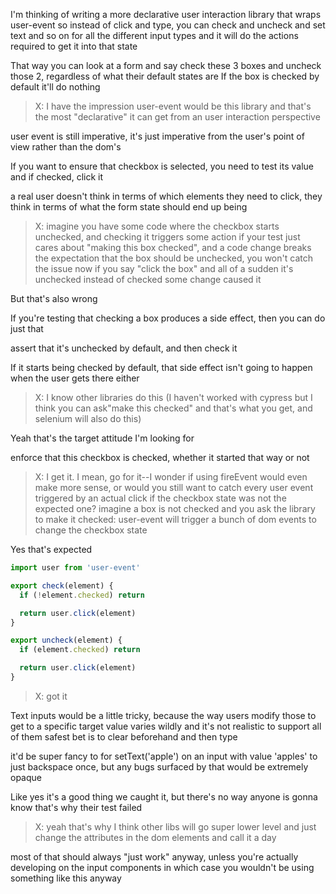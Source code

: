 
I'm thinking of writing a more declarative user interaction library that wraps user-event
so instead of click and type, you can check and uncheck and set text and so on for all the different input types
and it will do the actions required to get it into that state

That way you can look at a form and say check these 3 boxes and uncheck those 2, regardless of what their default states are
If the box is checked by default it'll do nothing

> X: I have the impression user-event would be this library and that's the most "declarative" it can get from an user interaction perspective

user event is still imperative, it's just imperative from the user's point of view rather than the dom's

If you want to ensure that checkbox is selected, you need to test its value and if checked, click it

a real user doesn't think in terms of which elements they need to click, they think in terms of what the form state should end up being

> X: imagine you have some code where the checkbox starts unchecked, and checking it triggers some action if your test just cares about "making this box checked", and a code change breaks the expectation that the box should be unchecked, you won't catch the issue now if you say "click the box" and all of a sudden it's unchecked instead of checked some change caused it

But that's also wrong

If you're testing that checking a box produces a side effect, then you can do just that

assert that it's unchecked by default, and then check it

If it starts being checked by default, that side effect isn't going to happen when the user gets there either

> X: I know other libraries do this (I haven't worked with cypress but I think you can ask"make this checked" and that's what you get, and selenium will also do this)

Yeah that's the target attitude I'm looking for

enforce that this checkbox is checked, whether it started that way or not

> X: I get it. I mean, go for it--I wonder if using fireEvent would even make more sense, or would you still want to catch every user event triggered by an actual click if the checkbox state was not the expected one? imagine a box is not checked and you ask the library to make it checked: user-event will trigger a bunch of dom events to change the checkbox state

Yes that's expected
```js
import user from 'user-event' 

export check(element) {
  if (!element.checked) return

  return user.click(element)
}

export uncheck(element) {
  if (element.checked) return

  return user.click(element)
}
```

> X: got it

Text inputs would be a little tricky, because the way users modify those to get to a specific target value varies wildly and it's not realistic to support all of them
safest bet is to clear beforehand and then type

it'd be super fancy to for setText('apple') on an input with value 'apples' to just backspace once, but any bugs surfaced by that would be extremely opaque

Like yes it's a good thing we caught it, but there's no way anyone is gonna know that's why their test failed

> X: yeah that's why I think other libs will go super lower level and just change the attributes in the dom elements and call it a day

most of that should always "just work" anyway, unless you're actually developing on the input components
in which case you wouldn't be using something like this anyway
